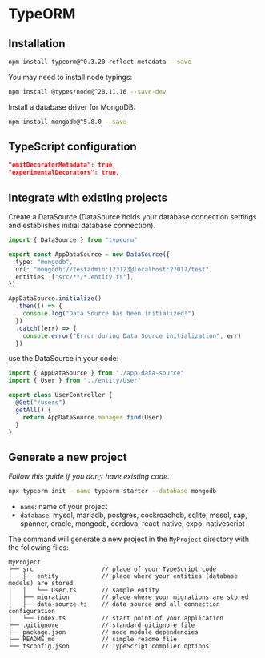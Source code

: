 # TypeORM

## Installation

```sh npm2yarn
npm install typeorm@^0.3.20 reflect-metadata --save
```

You may need to install node typings:
```sh npm2yarn
npm install @types/node@^20.11.16 --save-dev
```

Install a database driver for MongoDB:
```sh npm2yarn
npm install mongodb@^5.8.0 --save
```


## TypeScript configuration

```json filename="tsconfig.json"
"emitDecoratorMetadata": true,
"experimentalDecorators": true,
```


## Integrate with existing projects

Create a DataSource (DataSource holds your database connection settings and establishes initial database connection).

```ts
import { DataSource } from "typeorm"

export const AppDataSource = new DataSource({
  type: "mongodb",
  url: "mongodb://testadmin:123123@localhost:27017/test",
  entities: ["src/**/*.entity.ts"],
})

AppDataSource.initialize()
  .then(() => {
    console.log("Data Source has been initialized!")
  })
  .catch((err) => {
    console.error("Error during Data Source initialization", err)
  })
```

use the DataSource in your code:
```ts
import { AppDataSource } from "./app-data-source"
import { User } from "../entity/User"

export class UserController {
  @Get("/users")
  getAll() {
    return AppDataSource.manager.find(User)
  }
}
```


## Generate a new project

*Follow this guide if you don;t have existing code.*

```sh
npx typeorm init --name typeorm-starter --database mongodb
```
- `name`: name of your project
- `database`: mysql, mariadb, postgres, cockroachdb, sqlite, mssql, sap, spanner, oracle, mongodb, cordova, react-native, expo, nativescript

The command will generate a new project in the `MyProject` directory with the following files:
```
MyProject
├── src                   // place of your TypeScript code
│   ├── entity            // place where your entities (database models) are stored
│   │   └── User.ts       // sample entity
│   ├── migration         // place where your migrations are stored
│   ├── data-source.ts    // data source and all connection configuration
│   └── index.ts          // start point of your application
├── .gitignore            // standard gitignore file
├── package.json          // node module dependencies
├── README.md             // simple readme file
└── tsconfig.json         // TypeScript compiler options
```
